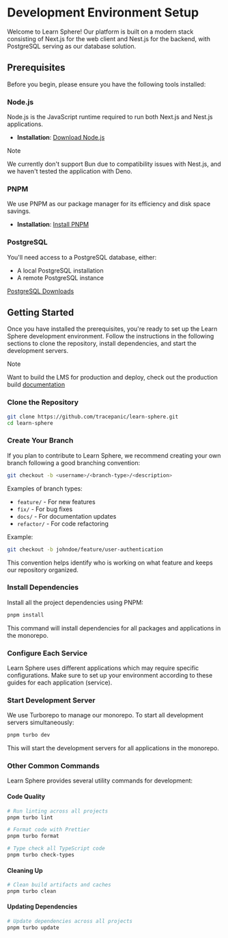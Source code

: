 
# Development Environment Setup

Welcome to Learn Sphere! Our platform is built on a modern stack consisting of
Next.js for the web client and Nest.js for the backend, with PostgreSQL serving
as our database solution.

## Prerequisites

Before you begin, please ensure you have the following tools installed:

### Node.js

Node.js is the JavaScript runtime required to run both Next.js and Nest.js
applications.

- **Installation**: [Download Node.js](https://nodejs.org/)

> [!NOTE]
>
> We currently don't support Bun due to compatibility issues with Nest.js, and
> we haven't tested the application with Deno.

### PNPM

We use PNPM as our package manager for its efficiency and disk space savings.

- **Installation**: [Install PNPM](https://pnpm.io/installation)

### PostgreSQL

You'll need access to a PostgreSQL database, either:

- A local PostgreSQL installation
- A remote PostgreSQL instance

[PostgreSQL Downloads](https://www.postgresql.org/download/)

## Getting Started

Once you have installed the prerequisites, you're ready to set up the Learn
Sphere development environment. Follow the instructions in the following
sections to clone the repository, install dependencies, and start the
development servers.

> [!NOTE]
>
> Want to build the LMS for production and deploy, check out the production
> build [documentation](#)

<Steps>

### Clone the Repository

```bash
git clone https://github.com/tracepanic/learn-sphere.git
cd learn-sphere
```

### Create Your Branch

If you plan to contribute to Learn Sphere, we recommend creating your own branch
following a good branching convention:

```bash
git checkout -b <username>/<branch-type>/<description>
```

Examples of branch types:

- `feature/` - For new features
- `fix/` - For bug fixes
- `docs/` - For documentation updates
- `refactor/` - For code refactoring

Example:

```bash
git checkout -b johndoe/feature/user-authentication
```

This convention helps identify who is working on what feature and keeps our
repository organized.

### Install Dependencies

Install all the project dependencies using PNPM:

```bash
pnpm install
```

This command will install dependencies for all packages and applications in the
monorepo.

### Configure Each Service

Learn Sphere uses different applications which may require specific
configurations. Make sure to set up your environment according to
these guides for each application (service).

<Cards>
  <Cards.Card title="LMS Backend" href="/docs/devs/setup/backend" />
  <Cards.Card title="LMS Web Client" href="#" />
  <Cards.Card title="Learn Sphere Website" href="#" />
</Cards>

### Start Development Server

We use Turborepo to manage our monorepo. To start all development servers
simultaneously:

```bash
pnpm turbo dev
```

This will start the development servers for all applications in the monorepo.

### Other Common Commands

Learn Sphere provides several utility commands for development:

#### Code Quality

```bash
# Run linting across all projects
pnpm turbo lint

# Format code with Prettier
pnpm turbo format

# Type check all TypeScript code
pnpm turbo check-types
```

#### Cleaning Up

```bash
# Clean build artifacts and caches
pnpm turbo clean
```

#### Updating Dependencies

```bash
# Update dependencies across all projects
pnpm turbo update
```

</Steps>
